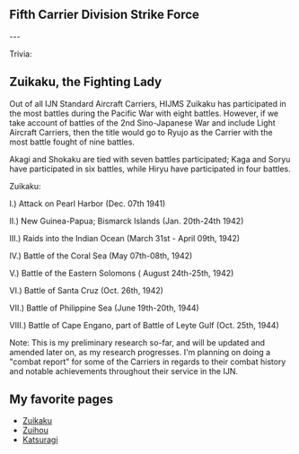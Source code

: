 ==Fifth Carrier Division Strike Force==
{{ShipCardKai|Shoukaku/Kai Ni A}}{{ShipCardKai|Zuikaku/Kai Ni|layers=ring ring_glow}}{{ShipCardKai|Taihou/Kai}}{{ShipCardKai|Graf Zeppelin/Kai}}{{ShipCardKai|Zuihou/Kai}}{{ShipCardKai|Katsuragi/Kai}}{{ShipCardKai|Hatsuzuki/Kai}}{{ShipCardKai|Asashio/Kai Ni}}{{ShipCardKai|Yamashiro/Kai Ni}}

---

Trivia:

== Zuikaku, the Fighting Lady ==
Out of all IJN Standard Aircraft Carriers, HIJMS Zuikaku has participated in the most battles during the Pacific War with eight battles. However, if we take account of battles of the 2nd Sino-Japanese War and include Light Aircraft Carriers, then the title would go to Ryujo as the Carrier with the most battle fought of nine battles.

Akagi and Shokaku are tied with seven battles participated; Kaga and Soryu have participated in six battles, while Hiryu have participated in four battles.

Zuikaku:

I.) Attack on Pearl Harbor (Dec. 07th 1941)

II.) New Guinea-Papua; Bismarck Islands (Jan. 20th-24th 1942)

III.) Raids into the Indian Ocean (March 31st - April 09th, 1942)

IV.) Battle of the Coral Sea (May 07th-08th, 1942)

V.) Battle of the Eastern Solomons ( August 24th-25th, 1942)

VI.) Battle of Santa Cruz (Oct. 26th, 1942)

VII.) Battle of Philippine Sea (June 19th-20th, 1944)

VIII.) Battle of Cape Engano, part of Battle of Leyte Gulf (Oct. 25th, 1944)

Note: This is my preliminary research so-far, and will be updated and amended later on, as my research progresses. I'm planning on doing a "combat report" for some of the Carriers in regards to their combat history and notable achievements throughout their service in the IJN.
==My favorite pages==

* [[Zuikaku]]
* [[Zuihou]]
* [[Katsuragi]]